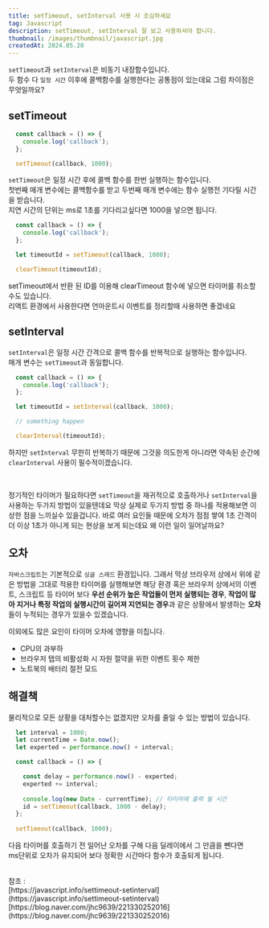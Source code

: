 ```yaml
---
title: setTimeout, setInterval 사용 시 조심하세요
tag: Javascript
description: setTimeout, setInterval 잘 보고 사용하셔야 합니다.
thumbnail: /images/thumbnail/javascript.jpg
createdAt: 2024.05.20
---
```


`setTimeout`과 `setInterval`은 비동기 내장함수입니다.<br/>
두 함수 다 `일정 시간` 이후에 콜백함수를 실행한다는 공통점이 있는데요 그럼 차이점은 무엇일까요?

## setTimeout

```javascript
  const callback = () => {
    console.log('callback');
  };

  setTimeout(callback, 1000);
```

`setTimeout`은 일정 시간 후에 콜백 함수를 한번 실행하는 함수입니다.<br/>
첫번째 매개 변수에는 콜백함수를 받고 두번째 매개 변수에는 함수 실행전 기다릴 시간을 받습니다.<br/>
지연 시간의 단위는 ms로 1초를 기다리고싶다면 1000을 넣으면 됩니다.

```javascript
  const callback = () => {
    console.log('callback');
  };

  let timeoutId = setTimeout(callback, 1000);

  clearTimeout(timeoutId);
```

setTimeout에서 반환 된 ID를 이용해 clearTimeout 함수에 넣으면 타이머를 취소할수도 있습니다.<br/>
리액트 환경에서 사용한다면 언마운트시 이벤트를 정리할때 사용하면 좋겠네요

## setInterval

`setInterval`은 일정 시간 간격으로 콜백 함수를 반복적으로 실행하는 함수입니다.<br/>
매개 변수는 `setTimeout`과 동일합니다.

```javascript
  const callback = () => {
    console.log('callback');
  };

  let timeoutId = setInterval(callback, 1000);

  // something happen

  clearInterval(timeoutId);
```

하지만 `setInterval` 무한히 반복하기 때문에 그것을 의도한게 아니라면 약속된 순간에<br/>
`clearInterval` 사용이 필수적이겠습니다.

<br/>

정기적인 타이머가 필요하다면 `setTimeout`을 재귀적으로 호출하거나 `setInterval`을 사용하는 두가지 방법이
있을텐데요 막상 실제로 두가지 방법 중 하나를 적용해보면 이상한 점을 느끼실수 있을겁니다. 바로 여러 요인들 때문에
오차가 점점 쌓여 1초 간격이 더 이상 1초가 아니게 되는 현상을 보게 되는데요 왜 이런 일이 일어날까요?

## 오차

`자바스크립트`는 기본적으로 `싱글 스레드` 환경입니다. 그래서 막상 브라우저 상에서 위에 같은 방법을 그대로 적용한
타이머를 실행해보면 해당 환경 혹은 브라우저 상에서의 이벤트, 스크립트 등 타이머 보다 <strong>우선 순위가 높은 작업들이
먼저 실행되는 경우</strong>, <strong>작업이 많아 지거나 특정 작업의 실행시간이 길어져 지연되는 경우</strong>과 같은 상황에서 발생하는 <strong>오차</strong>들이
누적되는 경우가 있을수 있겠습니다.

이외에도 많은 요인이 타이머 오차에 영향을 미칩니다.

- CPU의 과부하
- 브라우저 탭의 비활성화 시 자원 절약을 위한 이벤트 횟수 제한
- 노트북의 배터리 절전 모드

## 해결책

물리적으로 모든 상황을 대처할수는 없겠지만 오차를 줄일 수 있는 방법이 있습니다.<br/>

```javascript
  let interval = 1000;
  let currentTime = Date.now();
  let experted = performance.now() + interval;

  const callback = () => {

    const delay = performance.now() - experted;
    experted += interval;
    
    console.log(new Date - currentTime); // 타이머에 출력 될 시간
    id = setTimeout(callback, 1000 - delay);
  };
  
  setTimeout(callback, 1000);
```

다음 타이머를 호출하기 전 일어난 오차를 구해 다음 딜레이에서 그 만큼을 뺀다면<br/>
ms단위로 오차가 유지되어 보다 정확한 시간마다 함수가 호출되게 됩니다.


<br/>
참조 : <br/>
[https://javascript.info/settimeout-setinterval](https://javascript.info/settimeout-setinterval) <br/>
[https://blog.naver.com/jhc9639/221330252016](https://blog.naver.com/jhc9639/221330252016)